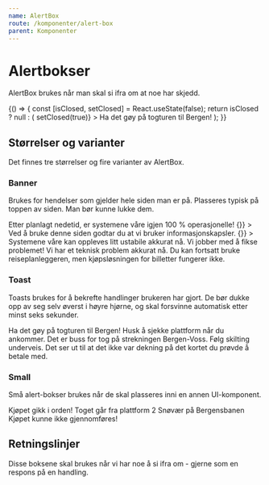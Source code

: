 ```yaml
---
name: AlertBox
route: /komponenter/alert-box
parent: Komponenter
---
```



# Alertbokser

AlertBox brukes når man skal si ifra om at noe har skjedd.

<Playground>
  {() => {
    const [isClosed, setClosed] = React.useState(false);
    return isClosed ? null : (
      <BannerAlertBox
        variant="success"
        title="Nå har du billett!"
        onClose={() => setClosed(true)}
      >
        Ha det gøy på togturen til Bergen!
      </BannerAlertBox>
    );
  }}
</Playground>

## Størrelser og varianter

Det finnes tre størrelser og fire varianter av AlertBox.

### Banner

Brukes for hendelser som gjelder hele siden man er på. Plasseres typisk på toppen av siden. Man bør kunne lukke dem.

<Playground>
  <BannerAlertBox
    variant="success"
    title="Systemene våre er oppe igjen!"
    style={{ marginBottom: '1em' }}
  >
    Etter planlagt nedetid, er systemene våre igjen 100 % operasjonelle!
  </BannerAlertBox>
  <BannerAlertBox
    variant="info"
    title="Vi bruker informasjonskapsler"
    style={{ marginBottom: '1em' }}
    onClose={() => {}}
  >
    Ved å bruke denne siden godtar du at vi bruker informasjonskapsler.
  </BannerAlertBox>
  <BannerAlertBox
    variant="warning"
    title="Systemene våre er ustabile"
    style={{ marginBottom: '1em' }}
    onClose={() => {}}
  >
    Systemene våre kan oppleves litt ustabile akkurat nå. Vi jobber med å fikse
    problemet!
  </BannerAlertBox>
  <BannerAlertBox
    variant="error"
    title="Kjøp kan ikke gjennomføres nå"
    style={{ marginBottom: '1em' }}
  >
    Vi har et teknisk problem akkurat nå. Du kan fortsatt bruke
    reiseplanleggeren, men kjøpsløsningen for billetter fungerer ikke.
  </BannerAlertBox>
</Playground>

### Toast

Toasts brukes for å bekrefte handlinger brukeren har gjort. De bør dukke opp av seg selv øverst i høyre hjørne, og skal forsvinne automatisk etter minst seks sekunder.

<Playground>
  <ToastAlertBox
    variant="success"
    title="Nå har du billett!"
    style={{ marginBottom: '1em' }}
  >
    Ha det gøy på togturen til Bergen!
  </ToastAlertBox>
  <ToastAlertBox
    variant="info"
    title="Toget går fra plattform 2"
    style={{ marginBottom: '1em' }}
  >
    Husk å sjekke plattform når du ankommer.
  </ToastAlertBox>
  <ToastAlertBox
    variant="warning"
    title="Buss for tog på deler av strekningen"
    style={{ marginBottom: '1em' }}
  >
    Det er buss for tog på strekningen Bergen-Voss. Følg skilting underveis.
  </ToastAlertBox>
  <ToastAlertBox
    variant="error"
    title="Kjøpet kunne ikke gjennomføres!"
    style={{ marginBottom: '1em' }}
  >
    Det ser ut til at det ikke var dekning på det kortet du prøvde å betale med.
  </ToastAlertBox>
</Playground>

### Small

Små alert-bokser brukes når de skal plasseres inni en annen UI-komponent.

<Playground>
  <SmallAlertBox variant="success" style={{ marginBottom: '1em' }}>
    Kjøpet gikk i orden!
  </SmallAlertBox>
  <SmallAlertBox variant="info" style={{ marginBottom: '1em' }}>
    Toget går fra plattform 2
  </SmallAlertBox>
  <SmallAlertBox variant="warning" style={{ marginBottom: '1em' }}>
    Snøvær på Bergensbanen
  </SmallAlertBox>
  <SmallAlertBox variant="error" style={{ marginBottom: '1em' }}>
    Kjøpet kunne ikke gjennomføres!
  </SmallAlertBox>
</Playground>

## Retningslinjer

Disse boksene skal brukes når vi har noe å si ifra om - gjerne som en respons på en handling.

